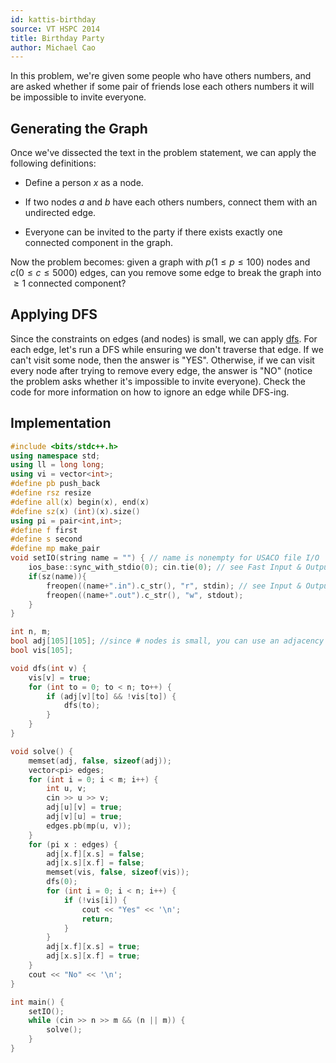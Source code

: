 ```yaml
---
id: kattis-birthday
source: VT HSPC 2014
title: Birthday Party
author: Michael Cao
---
```


In this problem, we're given some people who have others numbers, and are asked
whether if some pair of friends lose each others numbers it will be impossible
to invite everyone.

## Generating the Graph

Once we've dissected the text in the problem statement, we can apply the
following definitions:

- Define a person $x$ as a node.

- If two nodes $a$ and $b$ have each others numbers, connect them with an
  undirected edge.

- Everyone can be invited to the party if there exists exactly one connected
  component in the graph.

Now the problem becomes: given a graph with $p (1 \leq p \leq 100)$ nodes and
$c (0 \leq c \leq 5000)$ edges, can you remove some edge to break the graph into
$\geq 1$ connected component?

## Applying DFS

Since the constraints on edges (and nodes) is small, we can apply
[dfs](/silver/dfs/). For each edge, let's run a DFS while ensuring we don't
traverse that edge. If we can't visit some node, then the answer is "YES".
Otherwise, if we can visit every node after trying to remove every edge, the
answer is "NO" (notice the problem asks whether it's impossible to invite everyone). Check the code for more information on how to ignore an edge
while DFS-ing.

## Implementation

```cpp
#include <bits/stdc++.h>
using namespace std;
using ll = long long;
using vi = vector<int>;
#define pb push_back
#define rsz resize
#define all(x) begin(x), end(x)
#define sz(x) (int)(x).size()
using pi = pair<int,int>;
#define f first
#define s second
#define mp make_pair
void setIO(string name = "") { // name is nonempty for USACO file I/O
	ios_base::sync_with_stdio(0); cin.tie(0); // see Fast Input & Output
	if(sz(name)){
		freopen((name+".in").c_str(), "r", stdin); // see Input & Output
		freopen((name+".out").c_str(), "w", stdout);
	}
}

int n, m;
bool adj[105][105]; //since # nodes is small, you can use an adjacency matrix to easily delete edges
bool vis[105];

void dfs(int v) {
	vis[v] = true;
	for (int to = 0; to < n; to++) {
		if (adj[v][to] && !vis[to]) {
			dfs(to);
		}
	}
}

void solve() {
	memset(adj, false, sizeof(adj));
	vector<pi> edges;
	for (int i = 0; i < m; i++) {
		int u, v;
		cin >> u >> v;
		adj[u][v] = true;
		adj[v][u] = true;
		edges.pb(mp(u, v));
	}
	for (pi x : edges) {
		adj[x.f][x.s] = false;
		adj[x.s][x.f] = false;
		memset(vis, false, sizeof(vis));
		dfs(0);
		for (int i = 0; i < n; i++) {
			if (!vis[i]) {
				cout << "Yes" << '\n';
				return;
			}
		}
		adj[x.f][x.s] = true;
		adj[x.s][x.f] = true;
	}
	cout << "No" << '\n';
}

int main() {
	setIO();
	while (cin >> n >> m && (n || m)) {
		solve();
	}
}
```
